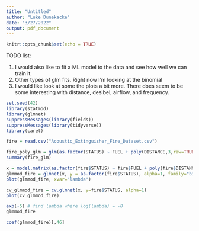---
title: "Untitled"
author: "Luke Dunekacke"
date: "3/27/2022"
output: pdf_document
---

```{r setup, include=FALSE}
knitr::opts_chunk$set(echo = TRUE)
```


TODO list:

1. I would also like to fit a ML model to the data and see how well we can train it.
2. Other types of glm fits. Right now I'm looking at the binomial 
3. I would like look at some the plots a bit more. There does seem to be some interesting with distance, desibel, airflow, and frequency.


```{r}
set.seed(42)
library(statmod)
library(glmnet)
suppressMessages(library(fields))
suppressMessages(library(tidyverse))
library(caret)
```

```{r}
fire = read.csv("Acoustic_Extinguisher_Fire_Dataset.csv")
```

```{r}
fire_poly_glm = glm(as.factor(STATUS) ~ FUEL + poly(DISTANCE,3,raw=TRUE) + poly(DESIBEL, 3, raw=TRUE) + poly(AIRFLOW, 3, raw=TRUE) + poly(FREQUENCY, 3,raw=TRUE), data=fire, family = binomial(link="logit"))
summary(fire_glm)
```

```{r}
x = model.matrix(as.factor(fire$STATUS) ~ fire$FUEL + poly(fire$DISTANCE,3,raw=TRUE) + poly(fire$DESIBEL, 3, raw=TRUE) + poly(fire$AIRFLOW, 3, raw=TRUE) + poly(fire$FREQUENCY, 3,raw=TRUE))
glmmod_fire = glmnet(x, y = as.factor(fire$STATUS), alpha=1, family="binomial")
plot(glmmod_fire, xvar="lambda")
```


```{r}
cv_glmmod_fire = cv.glmnet(x, y=fire$STATUS, alpha=1)
plot(cv_glmmod_fire)
```


```{r}
exp(-5) # find lambda where log(lambda) = -8
glmmod_fire
```

```{r}
coef(glmmod_fire)[,46]
```